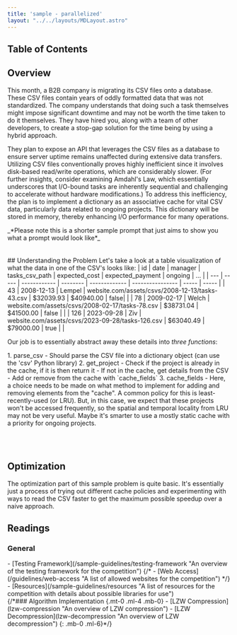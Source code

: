 ```yaml
---
title: 'sample - parallelized'
layout: "../../layouts/MDLayout.astro"
---
```


## Table of Contents

## Overview
This month, a B2B company is migrating its CSV files onto a database. These CSV files contain years of oddly formatted data
that was not standardized. The company understands that doing such a task themselves might impose significant downtime and may not be worth the time 
taken to do it themselves. They have hired you, along with a team of other developers, to create a stop-gap solution for the time being by using a
hybrid approach.

They plan to expose an API that leverages the CSV files as a database to ensure server uptime remains unaffected during extensive data transfers. Utilizing CSV files conventionally proves highly inefficient since it involves disk-based read/write operations, which are considerably slower. (For further insights, consider examining Amdahl's Law, which essentially underscores that I/O-bound tasks are inherently sequential and challenging to accelerate without hardware modifications.) To address this inefficiency, the plan is to implement a dictionary as an associative cache for vital CSV data, particularly data related to ongoing projects. This dictionary will be stored in memory, thereby enhancing I/O performance for many operations.

<div>_*Please note this is a shorter sample prompt that just aims to show you what a prompt would look like*_</div><br></br>
## Understanding the Problem
Let's take a look at a table visualization of what the data in one of the CSV's looks like:
| id | date | manager | tasks_csv_path | expected_cost | expected_payment |  ongoing | ... | 
| --- | ----- | ------------ | -------- | ------------- | ---------------- | ----- | ----- |
| 43 | 2008-12-13 | Lempel | website.com/assets/csvs/2008-12-13/tasks-43.csv | $32039.93 | $40940.00 | false| |
| 78 | 2009-02-17 | Welch | website.com/assets/csvs/2008-02-17/tasks-78.csv | $38731.04 | $41500.00 | false |  |
| 126 | 2023-09-28 | Ziv | website.com/assets/csvs/2023-09-28/tasks-126.csv | $63040.49 | $79000.00 | true | |

Our job is to essentially abstract away these details into *three functions*:
<div class="child:py-0 child:my-0">
1. parse_csv
 - Should parse the CSV file into a dictionary object (can use the 'csv' Python library)
2. get_project
    - Check if the project is already in the cache, if it is then return it
    - If not in the cache, get details from the CSV
    - Add or remove from the cache with `cache_fields`
3. cache_fields
- Here, a choice needs to be made on what method to implement for adding and removing elements from the "cache". A common policy for this is least-recently-used (or LRU). But, in this case, we expect that these projects won't be accessed frequently, so the spatial and temporal locality from LRU may not be very useful. Maybe it's smarter to use a mostly static cache with a priority for ongoing projects.
</div>

<br></br>

## Optimization
The optimization part of this sample problem is quite basic. It's essentially just a process of trying out different cache policies and experimenting with ways to read the CSV faster to get the maximum possible speedup over a naive approach.

<h2 id="readings" class="!mb-2">Readings</h2>
<h3 id="general" class="!mb-0 !ml-4">General</h3>
<div class="child:!mb-0 child:!mt-1 child:!ml-6">
- [Testing Framework](/sample-guidelines/testing-framework "An overview of the testing framework for the competition")
{/* - [Web Access](/guidelines/web-access "A list of allowed websites for the competition") */}
- [Resources](/sample-guidelines/resources "A list of resources for the competition with details about possible libraries for use")
</div>
{/*### Algorithm Implementation {.mt-0 .ml-4 .mb-0}
- [LZW Compression](lzw-compression "An overview of LZW compression")
- [LZW Decompression](lzw-decompression "An overview of LZW decompression")
{: .mb-0 .ml-6}*/}